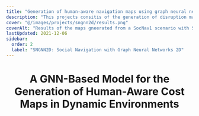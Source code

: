 ```yaml
---
title: "Generation of human-aware navigation maps using graph neural networks"
description: "This projects consitis of the generation of disruption maps for Human-Aware Navigation (HAN) with robots using graph neural networks. This maps can be used for real time HAN."
cover: "@/images/projects/sngnn2d/results.png"
coverAlt: "Results of the maps gneerated from a SocNav1 scenario with SNGNN2D."
lastUpdated: 2021-12-06
sidebar:
  order: 2
  label: "SNGNN2D: Social Navigation with Graph Neural Networks 2D"
---
```



<Header
	contributors={["Daniel Rodriguez-Criado", "Pilar Bachiller-Burgos", "Luis J. Manso"]}
	githubUrl="https://github.com/gnns4hri/sngnn2d"
	paperUrl="https://arxiv.org/pdf/2011.05180.pdf"
/>

# A GNN-Based Model for the Generation of Human-Aware Cost Maps in Dynamic Environments
